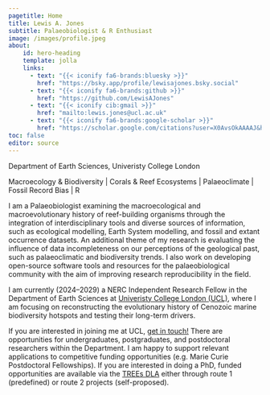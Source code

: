 ```yaml
---
pagetitle: Home
title: Lewis A. Jones
subtitle: Palaeobiologist & R Enthusiast
image: /images/profile.jpeg
about:
    id: hero-heading
    template: jolla
    links:
      - text: "{{< iconify fa6-brands:bluesky >}}"
        href: "https://bsky.app/profile/lewisajones.bsky.social"
      - text: "{{< iconify fa6-brands:github >}}"
        href: "https://github.com/LewisAJones"
      - text: "{{< iconify cib:gmail >}}"
        href: "mailto:lewis.jones@ucl.ac.uk"
      - text: "{{< iconify fa6-brands:google-scholar >}}"
        href: "https://scholar.google.com/citations?user=X0AvsOkAAAAJ&hl"
toc: false
editor: source
---
```


::: {#hero-heading .center}

Department of Earth Sciences, Univeristy College London

Macroecology & Biodiversity \| Corals & Reef Ecosystems \| Palaeoclimate \| Fossil Record Bias \| R

:::

I am a Palaeobiologist examining the macroecological and macroevolutionary history of reef-building organisms through the integration of interdisciplinary tools and diverse sources of information, such as ecological modelling, Earth System modelling, and fossil and extant occurrence datasets. An additional theme of my research is evaluating the influence of data incompleteness on our perceptions of the geological past, such as palaeoclimatic and biodiversity trends. I also work on developing open-source software tools and resources for the palaeobiological community with the aim of improving research reproducibility in the field. 

I am currently (2024--2029) a NERC Independent Research Fellow in the Department of Earth Sciences at [Univeristy College London (UCL)](https://www.ucl.ac.uk/earth-sciences/people/research-fellows/dr-lewis-jones), where I am focusing on reconstructing the evolutionary history of Cenozoic marine biodiversity hotspots and testing their long-term drivers.

If you are interested in joining me at UCL, [get in touch!](mailto:lewis.jones@ucl.ac.uk) There are opportunities for undergraduates, postgraduates, and postdoctoral researchers within the Department. I am happy to support relevant applications to competitive funding opportunities (e.g. Marie Curie Postdoctoral Fellowships). If you are interested in doing a PhD, funded opportunities are available via the [TREEs DLA](https://www.trees-dla.ac.uk) either through route 1 (predefined) or route 2 projects (self-proposed).